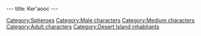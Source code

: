 ---
title: Ker'aooc
---

{{Character|
Name=Ker'aooc|
Image=DIVERS.gif|
Race=[[Sphero]]|
Gender=Male|
Size=Medium|
Age=Adult}}

{{Stub}}

[[Category:Spheroes]]
[[Category:Male characters]]
[[Category:Medium characters]]
[[Category:Adult characters]]
[[Category:Desert Island inhabitants]]